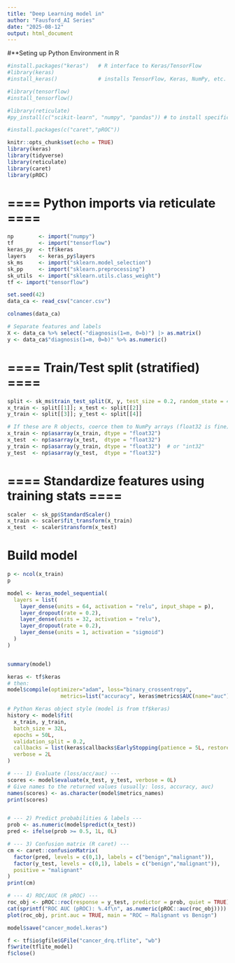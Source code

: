 ```yaml
---
title: "Deep Learning model in"
author: "Fausford_AI Series"
date: "2025-08-12"
output: html_document
---
```


#**Seting up Python Environment in R

```r
#install.packages("keras")   # R interface to Keras/TensorFlow
#library(keras)
#install_keras()             # installs TensorFlow, Keras, NumPy, etc.

#library(tensorflow)
#install_tensorflow()

#library(reticulate)
#py_install(c("scikit-learn", "numpy", "pandas")) # to install specific modules

#install.packages(c("caret","pROC"))

```


```r
knitr::opts_chunk$set(echo = TRUE)
library(keras)
library(tidyverse)
library(reticulate)
library(caret)
library(pROC)
```

# ==== Python imports via reticulate ====

```r

np        <- import("numpy")
tf        <- import("tensorflow")
keras_py  <- tf$keras
layers    <- keras_py$layers
sk_ms     <- import("sklearn.model_selection")
sk_pp     <- import("sklearn.preprocessing")
sk_utils  <- import("sklearn.utils.class_weight")
tf <- import("tensorflow")
```


```r
set.seed(42)
data_ca <- read_csv("cancer.csv")
```

```r
colnames(data_ca)
```

```r
# Separate features and labels
X <- data_ca %>% select(-"diagnosis(1=m, 0=b)") |> as.matrix()
y <- data_ca$"diagnosis(1=m, 0=b)" %>% as.numeric()
```



# ==== Train/Test split (stratified) ====

```r
split <- sk_ms$train_test_split(X, y, test_size = 0.2, random_state = 42L, stratify = y)
x_train <- split[[1]]; x_test <- split[[2]]
y_train <- split[[3]]; y_test <- split[[4]]
```

```r

# If these are R objects, coerce them to NumPy arrays (float32 is fine)
x_train <- np$asarray(x_train, dtype = "float32")
x_test  <- np$asarray(x_test,  dtype = "float32")
y_train <- np$asarray(y_train, dtype = "float32")  # or "int32"
y_test  <- np$asarray(y_test,  dtype = "float32")

```

# ==== Standardize features using training stats ====

```r
scaler  <- sk_pp$StandardScaler()
x_train <- scaler$fit_transform(x_train)
x_test  <- scaler$transform(x_test)
```


# Build model 

```r
p <- ncol(x_train)
p
```

```r
model <- keras_model_sequential(
  layers = list(
    layer_dense(units = 64, activation = "relu", input_shape = p),
    layer_dropout(rate = 0.2),
    layer_dense(units = 32, activation = "relu"),
    layer_dropout(rate = 0.2),
    layer_dense(units = 1, activation = "sigmoid")
  )
)


summary(model)
```



```r
keras <- tf$keras
# then:
model$compile(optimizer="adam", loss="binary_crossentropy",
                 metrics=list("accuracy", keras$metrics$AUC(name="auc")))

```


```r
# Python Keras object style (model is from tf$keras)
history <- model$fit(
  x_train, y_train,
  batch_size = 32L,
  epochs = 50L,
  validation_split = 0.2,
  callbacks = list(keras$callbacks$EarlyStopping(patience = 5L, restore_best_weights = TRUE)),
  verbose = 2L
)

```


```r
# --- 1) Evaluate (loss/acc/auc) ---
scores <- model$evaluate(x_test, y_test, verbose = 0L)
# Give names to the returned values (usually: loss, accuracy, auc)
names(scores) <- as.character(model$metrics_names)
print(scores)


# --- 2) Predict probabilities & labels ---
prob <- as.numeric(model$predict(x_test))
pred <- ifelse(prob >= 0.5, 1L, 0L)

# --- 3) Confusion matrix (R caret) ---
cm <- caret::confusionMatrix(
  factor(pred, levels = c(0,1), labels = c("benign","malignant")),
  factor(y_test, levels = c(0,1), labels = c("benign","malignant")),
  positive = "malignant"
)
print(cm)


```
```r
# --- 4) ROC/AUC (R pROC) ---
roc_obj <- pROC::roc(response = y_test, predictor = prob, quiet = TRUE)
cat(sprintf("ROC AUC (pROC): %.4f\n", as.numeric(pROC::auc(roc_obj))))
plot(roc_obj, print.auc = TRUE, main = "ROC — Malignant vs Benign")

```

```r

model$save("cancer_model.keras")

```


```r
f <- tf$io$gfile$GFile("cancer_drq.tflite", "wb")
f$write(tflite_model)
f$close()
```

